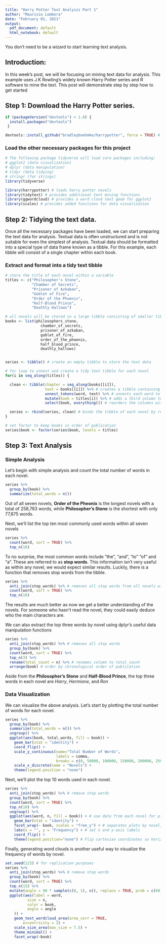 ```yaml
---
title: "Harry Potter Text Analysis Part 1"
author: "Maurisio Lombera"
date: "February 01, 2021"
output: 
  pdf_document: default
  html_notebook: default
---
```


You don't need to be a wizard to start learning text analysis.

## Introduction:
In this week's post, we will be focusing on mining text data for analysis. This example uses J.K Rowling's widely known Harry Potter series and R software to mine the text. This post will demonstrate step by step how to get started   

## Step 1: Download the Harry Potter series.

```r
if (packageVersion("devtools") < 1.6) {
  install.packages("devtools")
 }

devtools::install_github("bradleyboehmke/harrypotter", force = TRUE) # provides the first seven novels of the Harry Potter series
```

### Load the other necessary packages for this project

```r
# The following package tidyverse will load core packages including:
# ggplot2 (data visualization)
# dplyr (data manipulation)
# tidyr (data tidying)
# stringr (for strings)
library(tidyverse)   

library(harrypotter) # loads harry potter novels 
library(tidytext) # provides additional text mining functions
library(ggwordcloud) # provides a word cloud text geom for ggplot2
library(scales) # provides added functions for data visualization
```

## Step 2: Tidying the text data.

Once all the necessary packages have been loaded, we can start preparing the text data for analysis. Textual data is often unstructured and is not suitable for even the simplest of analysis. Textual data should be formatted into a special type of data frame known as a tibble. For this example, each tibble will consist of a single chapter within each book.

### Extract and format into a tidy text tibble

```r
# store the title of each novel within a variable
titles <- c("Philosopher's Stone",
            "Chamber of Secrets",
            "Prisoner of Azkaban",
            "Goblet of Fire",
            "Order of the Phoenix",
            "Half-Blood Prince",
            "Deathly Hallows")

# all novels will be stored in a large tibble consisting of smaller tibbles for each novel, therefore, format as a list object to store a tibble for each novel
books <- list(philosophers_stone,
                chamber_of_secrets,
                prisoner_of_azkaban,
                goblet_of_fire,
                order_of_the_phoenix,
                half_blood_prince,
                deathly_hallows)


series <- tibble() # create an empty tibble to store the text data

# for loop to unnest and create a tidy text tibble for each novel
for(i in seq_along(titles)) {

  clean <- tibble(chapter = seq_along(books[[i]]),
                  text = books[[i]]) %>% # creates a tibble containing each chapter for each novel
                  unnest_tokens(word, text) %>% # unnests each word to create a 2 column table, with each row containing a single token (word/character) and the chapter it pertains to
                  mutate(book = titles[i]) %>% # adds a third column to identify which novel each token pertains to
                  select(book, everything()) # reorders the columns within the tibble with book as the first column

  series <- rbind(series, clean) # binds the tibble of each novel by rows  
}

# set factor to keep books in order of publication
series$book <- factor(series$book, levels = titles)
```

## Step 3: Text Analysis

### Simple Analysis
Let's begin with simple analysis and count the total number of words in each novel.

```r
series %>%
  group_by(book) %>%
  summarize(total_words = n())
```

Out of all seven novels, **Order of the Pheonix** is the longest novels with a total of 258,763 words, while **Philosopher's Stone** is the shortest with only 77,875 words.

Next, we'll list the top ten most commonly used words within all seven novels
```r
series %>%
  count(word, sort = TRUE) %>% 
  top_n(10)
```

To no surprise, the most common words include "the", "and", "to" "of" and "a". These are referred to as **stop words**. This information isn't very useful as within any novel, we would expect similar results. Luckily, there is a function that removes stop words from the tibble.

```r
series %>%
  anti_join(stop_words) %>% # removes all stop words from all novels within series
  count(word, sort = TRUE) %>%
  top_n(10)
```

The results are much better as now we get a better understanding of the novels. For someone who hasn't read the novel, they could easily deduce who the main characters are.

We can also extract the top three words by novel using dplyr's useful data manipulation functions

```r
series %>%
  anti_join(stop_words) %>% # removes all stop words
  group_by(book) %>%
  count(word, sort = TRUE) %>%
  top_n(3) %>%
  rename(total_count = n) %>% # renames column to total_count
  arrange(book) # order by chronological order of publication
```

Aside from the **Philosopher's Stone** and **Half-Blood Prince**, the top three words in each novel are *Harry*, *Hermione*, and *Ron*

### Data Visualization
We can visualize the above analysis. Let's start by plotting the total number of words for each novel.

```r
series %>%
  group_by(book) %>%
  summarize(total_words = n()) %>%
  ungroup() %>%
  ggplot(aes(book, total_words, fill = book)) +
    geom_bar(stat = "identity") +
    coord_flip() +
    scale_y_continuous(name="Total Number of Words",
                       labels = comma,
                       breaks = c(0, 50000, 100000, 150000, 200000, 250000, 300000)) +
    scale_x_discrete(name = "Novels") +
    theme(legend.position = "none")
```

Next, we'll plot the top 10 words used in each novel.
```r
series %>%
  anti_join(stop_words) %>% # remove stop words
  group_by(book) %>%
  count(word, sort = TRUE) %>%
  top_n(10) %>%
  ungroup() %>%
  ggplot(aes(word, n, fill = book)) + # use data from each novel for plot
    geom_bar(stat = "identity") +
    facet_wrap(~ book, scales = "free_y") + # separates plots by novel, "free_y" shares scales across the y-axis
    labs(x = "", y = "Frequency") + # set x and y-axis labels
    coord_flip() +
    theme(legend.position="none") # Flip cartesian coordinates so horizontal becomes vertical vice versa.
```

Finally, generating word clouds is another useful way to visualize the frequency of words by novel.
```r
set.seed(123) # for replication purposes
series %>%
  anti_join(stop_words) %>% # remove stop words
  group_by(book) %>%
  count(word, sort = TRUE) %>%
  top_n(15) %>%
  mutate(angle = 90 * sample(c(0, 1), n(), replace = TRUE, prob = c(60, 40))) %>%
  ggplot(aes(label = word,
          size = n,
          color = book,
          angle = angle
    )) +
    geom_text_wordcloud_area(area_corr = TRUE,
        eccentricity = 2) +
    scale_size_area(max_size = 7.5) +
    theme_minimal() +
    facet_wrap(~book)
```
